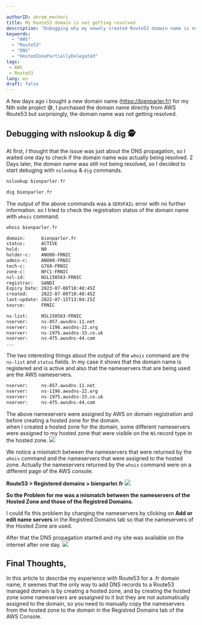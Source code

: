 ```yaml
---

authorID: akram_mecheri
title: My Route53 domain is not getting resolved
description: "Dubugging why my newely created Route53 domain name is not getting resolved on the internet"
keywords:
  - "AWS"
  - "Route53"
  - "DNS"
  - "HostedZonePartiallyDelegated"
tags:
 - AWS
 - Route53
lang: en
draft: false
---
```


A few days ago i bought a new domain name (https://bienparler.fr) for my Nth side project 😅, I purchased the domain name directly from AWS Route53 but surprisingly, the domain name was not getting resolved.

<Separator/>

## Debugging with nslookup & dig 🕵️
At first, I thought that the issue was just about the DNS propagation, so I waited one day to check if the domain name was actually being resolved.
2 Days later, the domain name was still not being resolved, so I decided to start debuging with `nslookup` & `dig` commands.
```bash
nslookup bienparler.fr
```
```bash
dig bienparler.fr
```

The output of the above commands was a `SERVFAIL` error with no further information. so I tried to check the registration status of the domain name with `whois` command.
```bash
whois bienparler.fr
```
```bash
domain:      bienparler.fr
status:      ACTIVE
hold:        NO
holder-c:    ANO00-FRNIC
admin-c:     ANO00-FRNIC
tech-c:      G768-FRNIC
zone-c:      NFC1-FRNIC
nsl-id:      NSL150563-FRNIC
registrar:   GANDI
Expiry Date: 2023-07-08T10:40:45Z
created:     2022-07-08T10:40:45Z
last-update: 2022-07-15T13:04:25Z
source:      FRNIC

ns-list:     NSL150563-FRNIC
nserver:     ns-857.awsdns-11.net
nserver:     ns-1196.awsdns-22.org
nserver:     ns-1975.awsdns-33.co.uk
nserver:     ns-475.awsdns-44.com
...
```

The two interesting things about the output of the `whois` command are the `ns-list` and `status` fields.
In my case it shows that the domain name is registered and is active and also that the nameservers that are being used are the AWS nameservers.
```bash
nserver:     ns-857.awsdns-11.net
nserver:     ns-1196.awsdns-22.org
nserver:     ns-1975.awsdns-33.co.uk
nserver:     ns-475.awsdns-44.com
```
The above nameservers were assigned by AWS on domain registration and before creating a hosted zone for the domain.  
when I created a hosted zone for the domain, some different nameservers were assigned to my hosted zone that were visible on the `NS` record type in the hosted zone.
<Image w="1472" h="851" src={img1.src} t="AWS Hosted Zone Records" solo="true" />

We notice a mismatch between the nameservers that were returned by the `whois` command and the nameservers that were assigned to the hosted zone.
Actually the nameservers returned by the `whois` command were on a different page of the AWS console.  

**Route53 > Registered domains > bienparler.fr**
<Image w="1063" h="273" src={img2.src} t="AWS Registred Domains Tab" solo="true" />

**So the Problem for me was a mismatch between the nameservers of the Hosted Zone and those of the Registred Domains.**


I could fix this problem by changing the nameservers by clicking on **Add or edit name servers** in the Registred Domains tab so that the nameservers of the Hosted Zone are used.

After that the DNS propagation started and my site was available on the internet after one day.
<Image w="649" h="444" src={img3.src} t="DNS Propagation Map" solo="true" />

<Separator/>

## Final Thoughts,

In this article to describe my experience with Route53 for a .fr domain name, it seemes that the only way to add DNS records to a Route53 managed domain is by creating a hosted zone, and by creating the hosted zone some nameservers are assaigned to it but they are not automatically assigned to the domain, so you need to manually copy the nameservers from the hosted zone to the domain in the Registred Domains tab of the AWS Console.